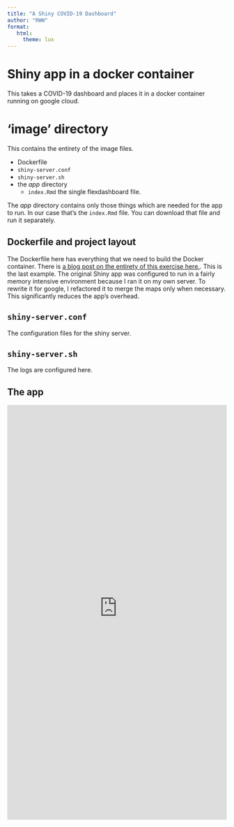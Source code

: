 ```yaml
---
title: "A Shiny COVID-19 Dashboard"
author: "RWW"
format: 
   html:
     theme: lux
---
```



# Shiny app in a docker container

This takes a COVID-19 dashboard and places it in a docker container running on google cloud.

# 'image' directory

This contains the entirety of the image files.

- Dockerfile
- `shiny-server.conf`
- `shiny-server.sh`
- the *app* directory
  + `index.Rmd` the single flexdashboard file.


The *app* directory contains only those things which are needed for the app to run.  In our case that's the `index.Rmd` file.  You can download that file and run it separately.


## Dockerfile and project layout

The Dockerfile here has everything that we need to build the Docker container.  There is [a blog post on the entirety of this exercise here.](https://robertwwalker.github.io/posts/Docker-Shiny/). This is the last example.  The original Shiny app was configured to run in a fairly memory intensive environment because I ran it on my own server.  To rewrite it for google, I refactored it to merge the maps only when necessary.  This significantly reduces the app's overhead.

## `shiny-server.conf`

The configuration files for the shiny server.

## `shiny-server.sh`

The logs are configured here.

## The app {.smaller}

<iframe src="https://shinyc19-geiwez4tia-uc.a.run.app" style="border: 0; width: 100%" height=950></iframe>

